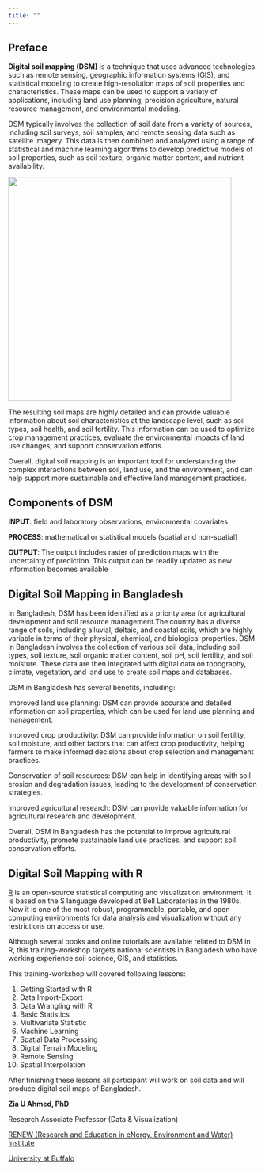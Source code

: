 ```yaml
---
title: ""
---
```


## Preface

**Digital soil mapping (DSM)** is a technique that uses advanced technologies such as remote sensing, geographic information systems (GIS), and statistical modeling to create high-resolution maps of soil properties and characteristics. These maps can be used to support a variety of applications, including land use planning, precision agriculture, natural resource management, and environmental modeling.

DSM typically involves the collection of soil data from a variety of sources, including soil surveys, soil samples, and remote sensing data such as satellite imagery. This data is then combined and analyzed using a range of statistical and machine learning algorithms to develop predictive models of soil properties, such as soil texture, organic matter content, and nutrient availability.

![](images/paste-DCFB6973.png){width="4.7in"}

The resulting soil maps are highly detailed and can provide valuable information about soil characteristics at the landscape level, such as soil types, soil health, and soil fertility. This information can be used to optimize crop management practices, evaluate the environmental impacts of land use changes, and support conservation efforts.

Overall, digital soil mapping is an important tool for understanding the complex interactions between soil, land use, and the environment, and can help support more sustainable and effective land management practices.

## Components of DSM

**INPUT**: field and laboratory observations, environmental covariates

**PROCESS**: mathematical or statistical models (spatial and non-spatial)

**OUTPUT**: The output includes raster of prediction maps with the uncertainty of prediction. This output can be readily updated as new information becomes available

## Digital Soil Mapping in Bangladesh

In Bangladesh, DSM has been identified as a priority area for agricultural development and soil resource management.The country has a diverse range of soils, including alluvial, deltaic, and coastal soils, which are highly variable in terms of their physical, chemical, and biological properties. DSM in Bangladesh involves the collection of various soil data, including soil types, soil texture, soil organic matter content, soil pH, soil fertility, and soil moisture. These data are then integrated with digital data on topography, climate, vegetation, and land use to create soil maps and databases.

DSM in Bangladesh has several benefits, including:

Improved land use planning: DSM can provide accurate and detailed information on soil properties, which can be used for land use planning and management.

Improved crop productivity: DSM can provide information on soil fertility, soil moisture, and other factors that can affect crop productivity, helping farmers to make informed decisions about crop selection and management practices.

Conservation of soil resources: DSM can help in identifying areas with soil erosion and degradation issues, leading to the development of conservation strategies.

Improved agricultural research: DSM can provide valuable information for agricultural research and development.

Overall, DSM in Bangladesh has the potential to improve agricultural productivity, promote sustainable land use practices, and support soil conservation efforts.

## Digital Soil Mapping with R

[R](https://www.r-project.org/) is an open-source statistical computing and visualization environment. It is based on the S language developed at Bell Laboratories in the 1980s. Now it is one of the most robust, programmable, portable, and open computing environments for data analysis and visualization without any restrictions on access or use.

Although several books and online tutorials are available related to DSM in R, this training-workshop targets national scientists in Bangladesh who have working experience soil science, GIS, and statistics.

This training-workshop will covered following lessons:

1.  Getting Started with R
2.  Data Import-Export
3.  Data Wrangling with R
4.  Basic Statistics
5.  Multivariate Statistic
6.  Machine Learning
7.  Spatial Data Processing
8.  Digital Terrain Modeling
9.  Remote Sensing
10. Spatial Interpolation

After finishing these lessons all participant will work on soil data and will produce digital soil maps of Bangladesh.

**Zia U Ahmed, PhD**

Research Associate Professor (Data & Visualization)

[RENEW (Research and Education in eNergy, Environment and Water) Institute](http://www.buffalo.edu/renew.html)

[University at Buffalo](http://www.buffalo.edu/)
